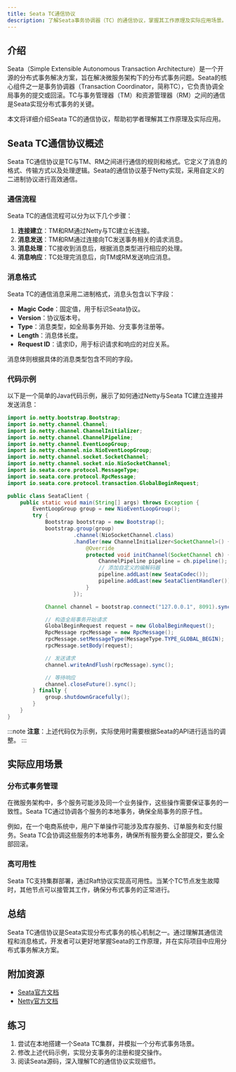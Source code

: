```yaml
---
title: Seata TC通信协议
description: 了解Seata事务协调器（TC）的通信协议，掌握其工作原理及实际应用场景。
---
```


## 介绍

Seata（Simple Extensible Autonomous Transaction Architecture）是一个开源的分布式事务解决方案，旨在解决微服务架构下的分布式事务问题。Seata的核心组件之一是事务协调器（Transaction Coordinator，简称TC），它负责协调全局事务的提交或回滚。TC与事务管理器（TM）和资源管理器（RM）之间的通信是Seata实现分布式事务的关键。

本文将详细介绍Seata TC的通信协议，帮助初学者理解其工作原理及实际应用。

## Seata TC通信协议概述

Seata TC通信协议是TC与TM、RM之间进行通信的规则和格式。它定义了消息的格式、传输方式以及处理逻辑。Seata的通信协议基于Netty实现，采用自定义的二进制协议进行高效通信。

### 通信流程

Seata TC的通信流程可以分为以下几个步骤：

1. **连接建立**：TM和RM通过Netty与TC建立长连接。
2. **消息发送**：TM和RM通过连接向TC发送事务相关的请求消息。
3. **消息处理**：TC接收到消息后，根据消息类型进行相应的处理。
4. **消息响应**：TC处理完消息后，向TM或RM发送响应消息。

### 消息格式

Seata TC的通信消息采用二进制格式，消息头包含以下字段：

- **Magic Code**：固定值，用于标识Seata协议。
- **Version**：协议版本号。
- **Type**：消息类型，如全局事务开始、分支事务注册等。
- **Length**：消息体长度。
- **Request ID**：请求ID，用于标识请求和响应的对应关系。

消息体则根据具体的消息类型包含不同的字段。

### 代码示例

以下是一个简单的Java代码示例，展示了如何通过Netty与Seata TC建立连接并发送消息：

```java
import io.netty.bootstrap.Bootstrap;
import io.netty.channel.Channel;
import io.netty.channel.ChannelInitializer;
import io.netty.channel.ChannelPipeline;
import io.netty.channel.EventLoopGroup;
import io.netty.channel.nio.NioEventLoopGroup;
import io.netty.channel.socket.SocketChannel;
import io.netty.channel.socket.nio.NioSocketChannel;
import io.seata.core.protocol.MessageType;
import io.seata.core.protocol.RpcMessage;
import io.seata.core.protocol.transaction.GlobalBeginRequest;

public class SeataClient {
    public static void main(String[] args) throws Exception {
        EventLoopGroup group = new NioEventLoopGroup();
        try {
            Bootstrap bootstrap = new Bootstrap();
            bootstrap.group(group)
                     .channel(NioSocketChannel.class)
                     .handler(new ChannelInitializer<SocketChannel>() {
                         @Override
                         protected void initChannel(SocketChannel ch) {
                             ChannelPipeline pipeline = ch.pipeline();
                             // 添加自定义的编解码器
                             pipeline.addLast(new SeataCodec());
                             pipeline.addLast(new SeataClientHandler());
                         }
                     });

            Channel channel = bootstrap.connect("127.0.0.1", 8091).sync().channel();

            // 构造全局事务开始请求
            GlobalBeginRequest request = new GlobalBeginRequest();
            RpcMessage rpcMessage = new RpcMessage();
            rpcMessage.setMessageType(MessageType.TYPE_GLOBAL_BEGIN);
            rpcMessage.setBody(request);

            // 发送请求
            channel.writeAndFlush(rpcMessage).sync();

            // 等待响应
            channel.closeFuture().sync();
        } finally {
            group.shutdownGracefully();
        }
    }
}
```

:::note
**注意**：上述代码仅为示例，实际使用时需要根据Seata的API进行适当的调整。
:::

## 实际应用场景

### 分布式事务管理

在微服务架构中，多个服务可能涉及同一个业务操作，这些操作需要保证事务的一致性。Seata TC通过协调各个服务的本地事务，确保全局事务的原子性。

例如，在一个电商系统中，用户下单操作可能涉及库存服务、订单服务和支付服务。Seata TC会协调这些服务的本地事务，确保所有服务要么全部提交，要么全部回滚。

### 高可用性

Seata TC支持集群部署，通过Raft协议实现高可用性。当某个TC节点发生故障时，其他节点可以接管其工作，确保分布式事务的正常进行。

## 总结

Seata TC通信协议是Seata实现分布式事务的核心机制之一。通过理解其通信流程和消息格式，开发者可以更好地掌握Seata的工作原理，并在实际项目中应用分布式事务解决方案。

## 附加资源

- [Seata官方文档](https://seata.io/zh-cn/docs/overview/what-is-seata.html)
- [Netty官方文档](https://netty.io/wiki/index.html)

## 练习

1. 尝试在本地搭建一个Seata TC集群，并模拟一个分布式事务场景。
2. 修改上述代码示例，实现分支事务的注册和提交操作。
3. 阅读Seata源码，深入理解TC的通信协议实现细节。
